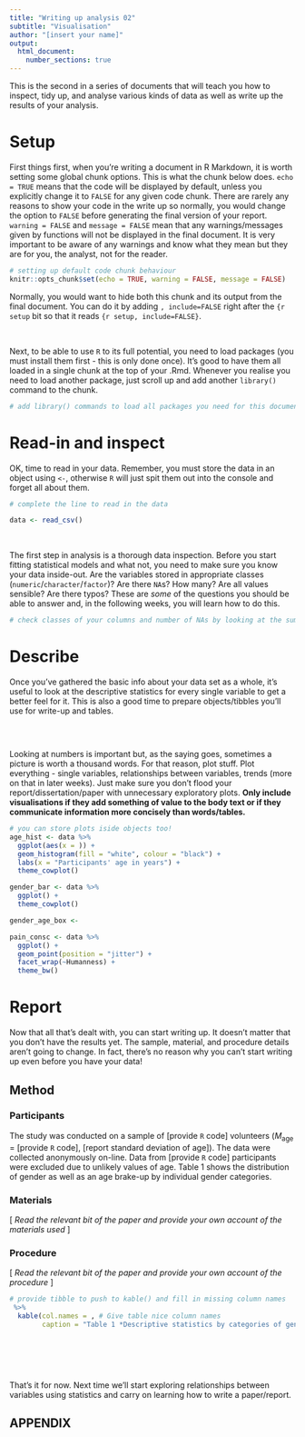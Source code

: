 ```yaml
---
title: "Writing up analysis 02"
subtitle: "Visualisation"
author: "[insert your name]"
output:
  html_document:
    number_sections: true
---
```


This is the second in a series of documents that will teach you how to inspect, tidy up, and analyse various kinds of data as well as write up the results of your analysis.


# Setup

First things first, when you're writing a document in R Markdown, it is worth setting some global chunk options. This is what the chunk below does. `echo = TRUE` means that the code will be displayed by default, unless you explicitly change it to `FALSE` for any given code chunk. There are rarely any reasons to show your code in the write up so normally, you would change the option to `FALSE` before generating the final version of your report. `warning = FALSE` and `message = FALSE` mean that any warnings/messages given by functions will not be displayed in the final document. It is very important to be aware of any warnings and know what they mean but they are for you, the analyst, not for the reader.

```r
# setting up default code chunk behaviour
knitr::opts_chunk$set(echo = TRUE, warning = FALSE, message = FALSE)
```

Normally, you would want to hide both this chunk and its output from the final document. You can do it by adding `, include=FALSE` right after the `{r setup` bit so that it reads `{r setup, include=FALSE}`.

\ 

Next, to be able to use `R` to its full potential, you need to load packages (you must install them first - this is only done once). It's good to have them all loaded in a single chunk at the top of your .Rmd. Whenever you realise you need to load another package, just scroll up and add another `library()` command to the chunk.


```r
# add library() commands to load all packages you need for this document.

```

# Read-in and inspect 

OK, time to read in your data. Remember, you must store the data in an object using `<-`, otherwise `R` will just spit them out into the console and forget all about them.

```r
# complete the line to read in the data

data <- read_csv()
```

\ 

The first step in analysis is a thorough data inspection. Before you start fitting statistical models and what not, you need to make sure you know your data inside-out. Are the variables stored in appropriate classes (`numeric`/`character`/`factor`)? Are there `NA`s? How many? Are all values sensible? Are there typos? These are *some* of the questions you should be able to answer and, in the following weeks, you will learn how to do this.

```r
# check classes of your columns and number of NAs by looking at the summary of the data

```

# Describe 

Once you've gathered the basic info about your data set as a whole, it's useful to look at the descriptive statistics for every single variable to get a better feel for it. This is also a good time to prepare objects/tibbles you'll use for write-up and tables.

```r

```

\ 

Looking at numbers is important but, as the saying goes, sometimes a picture is worth a thousand words. For that reason, plot stuff. Plot everything - single variables, relationships between variables, trends (more on that in later weeks). Just make sure you don't flood your report/dissertation/paper with unnecessary exploratory plots. **Only include visualisations if they add something of value to the body text or if they communicate information more concisely than words/tables.**

```r
# you can store plots iside objects too!
age_hist <- data %>%
  ggplot(aes(x = )) +
  geom_histogram(fill = "white", colour = "black") +
  labs(x = "Participants' age in years") +
  theme_cowplot()

gender_bar <- data %>%
  ggplot() +
  theme_cowplot()

gender_age_box <-

pain_consc <- data %>%
  ggplot() +
  geom_point(position = "jitter") +
  facet_wrap(~Humanness) +
  theme_bw()
```


# Report

Now that all that's dealt with, you can start writing up. It doesn't matter that you don't have the results yet. The sample, material, and procedure details aren't going to change. In fact, there's no reason why you can't start writing up even before you have your data!

## Method

### Participants

The study was conducted on a sample of [provide `R` code] volunteers (*M*~age~ = [provide `R` code], [report standard deviation of age]). The data were collected anonymously on-line. Data from [provide `R` code] participants were excluded due to unlikely values of age. Table 1 shows the distribution of gender as well as an age brake-up by individual gender categories.

### Materials

[ *Read the relevant bit of the paper and provide your own account of the materials used* ]

### Procedure

[ *Read the relevant bit of the paper and provide your own account of the procedure* ]

```r
# provide tibble to push to kable() and fill in missing column names
 %>%
  kable(col.names = , # Give table nice column names
        caption = "Table 1 *Descriptive statistics by categories of gender*")
```

\ 

```r

```

\ 

That's it for now. Next time we'll start exploring relationships between variables using statistics and carry on learning how to write a paper/report.

## APPENDIX

```r

```


